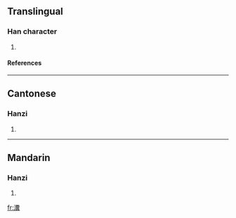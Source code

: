 ==Translingual==
===Han character===
{{Han char|rn=85|rad=水|as=17|sn=20|four=3918<sub>1</sub>|canj=水火木金 (EFDC)}}
# {{defn|Han|sort=水17}}
====References====
{{Han ref|kx=0661.030|dkj=18696|dj=1070.260|hdz=31790.060|uh=7035|ud=28725|bh=F45C|bd=62556}}

----
==Cantonese==
===Hanzi===
{{yue-hanzi|jyut=|y=fan3}}
# {{defn|Cantonese}}

----
==Mandarin==
===Hanzi===
{{cmn-hanzi|pin=[[fèn]] (fen4), [[yào]] (yao4)|wg=fen<sup>4</sup>, yao<sup>4</sup>}}
# {{defn|Mandarin}}

[[fr:瀵]]